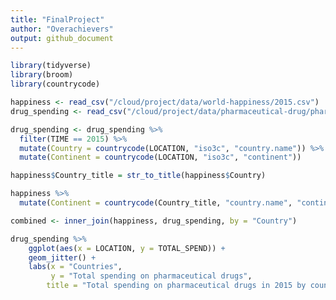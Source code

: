 ```yaml
---
title: "FinalProject"
author: "Overachievers"
output: github_document
---
```


```r
library(tidyverse)
library(broom)
library(countrycode)
```

```r
happiness <- read_csv("/cloud/project/data/world-happiness/2015.csv")
drug_spending <- read_csv("/cloud/project/data/pharmaceutical-drug/pharmaceutical_data_csv.csv")
```

```r
drug_spending <- drug_spending %>%
  filter(TIME == 2015) %>%
  mutate(Country = countrycode(LOCATION, "iso3c", "country.name")) %>%
  mutate(Continent = countrycode(LOCATION, "iso3c", "continent"))
```

```r
happiness$Country_title = str_to_title(happiness$Country)

happiness %>%
  mutate(Continent = countrycode(Country_title, "country.name", "continent"))
```

```r
combined <- inner_join(happiness, drug_spending, by = "Country")
```

```r
drug_spending %>%
    ggplot(aes(x = LOCATION, y = TOTAL_SPEND)) +
    geom_jitter() +
    labs(x = "Countries",
         y = "Total spending on pharmaceutical drugs", 
        title = "Total spending on pharmaceutical drugs in 2015 by countries")
```
